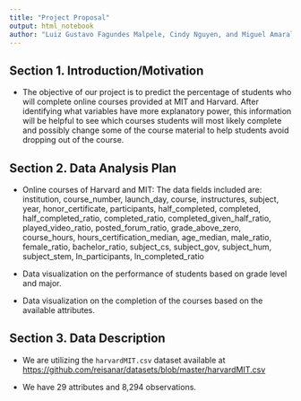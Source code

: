 ```yaml
---
title: "Project Proposal"
output: html_notebook
author: "Luiz Gustavo Fagundes Malpele, Cindy Nguyen, and Miguel Amaral"
---
```


## Section 1. Introduction/Motivation

- The objective of our project is to predict the percentage of students who will complete online courses provided at MIT and Harvard. After identifying what variables have more explanatory power, this information will be helpful to see which courses students will most likely complete and possibly change some of the course material to help students avoid dropping out of the course.

## Section 2. Data Analysis Plan

- Online courses of Harvard and MIT: The data fields included are: institution, course_number, launch_day, course, instructures, subject, year, honor_certificate, participants, half_completed, completed, half_completed_ratio, completed_ratio, completed_given_half_ratio, played_video_ratio, posted_forum_ratio, grade_above_zero, course_hours, hours_certification_median, age_median, male_ratio, female_ratio, bachelor_ratio, subject_cs, subject_gov, subject_hum, subject_stem, ln_participants, ln_completed_ratio

- Data visualization on the performance of students based on grade level and major. 

- Data visualization on the completion of the courses based on the available attributes.


## Section 3. Data Description

- We are utilizing the `harvardMIT.csv` dataset available at 
<https://github.com/reisanar/datasets/blob/master/harvardMIT.csv>

- We have 29 attributes and 8,294 observations.


